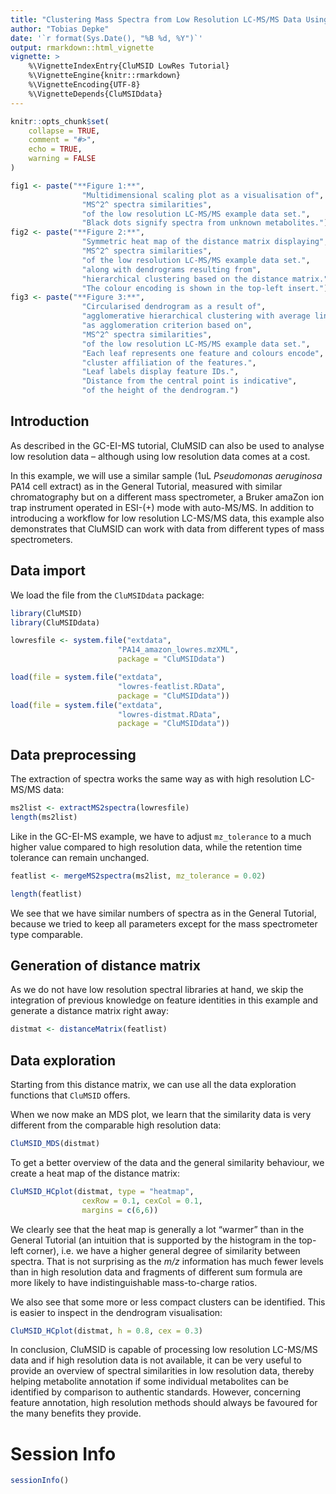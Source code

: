 ```yaml
---
title: "Clustering Mass Spectra from Low Resolution LC-MS/MS Data Using CluMSID"
author: "Tobias Depke"
date: '`r format(Sys.Date(), "%B %d, %Y")`'
output: rmarkdown::html_vignette
vignette: >
    %\VignetteIndexEntry{CluMSID LowRes Tutorial}
    %\VignetteEngine{knitr::rmarkdown}
    %\VignetteEncoding{UTF-8}
    %\VignetteDepends{CluMSIDdata}
---
```


```r
knitr::opts_chunk$set(
    collapse = TRUE,
    comment = "#>",
    echo = TRUE,
    warning = FALSE
)
```

<style>
p.caption {
    font-size: 80%;
    text-align: left;
}
</style>

```r
fig1 <- paste("**Figure 1:**",
                "Multidimensional scaling plot as a visualisation of",
                "MS^2^ spectra similarities",
                "of the low resolution LC-MS/MS example data set.",
                "Black dots signify spectra from unknown metabolites.")
fig2 <- paste("**Figure 2:**",
                "Symmetric heat map of the distance matrix displaying",
                "MS^2^ spectra similarities",
                "of the low resolution LC-MS/MS example data set.",
                "along with dendrograms resulting from",
                "hierarchical clustering based on the distance matrix.",
                "The colour encoding is shown in the top-left insert.")
fig3 <- paste("**Figure 3:**",
                "Circularised dendrogram as a result of",
                "agglomerative hierarchical clustering with average linkage",
                "as agglomeration criterion based on",
                "MS^2^ spectra similarities",
                "of the low resolution LC-MS/MS example data set.",
                "Each leaf represents one feature and colours encode",
                "cluster affiliation of the features.",
                "Leaf labels display feature IDs.",
                "Distance from the central point is indicative",
                "of the height of the dendrogram.")
```

## Introduction

As described in the GC-EI-MS tutorial, CluMSID can also be used to
analyse low resolution data -- although using low resolution data
comes at a cost.

In this example, we will use a similar sample (1uL *Pseudomonas aeruginosa* 
PA14 cell extract) as in the General Tutorial, measured with similar
chromatography but on a different mass spectrometer, 
a Bruker amaZon ion trap instrument operated in ESI-(+) mode with auto-MS/MS.
In addition to introducing a workflow for low resolution LC-MS/MS data,
this example also demonstrates that CluMSID can work with data from different
types of mass spectrometers.

## Data import

We load the file from the `CluMSIDdata` package:

```r
library(CluMSID)
library(CluMSIDdata)

lowresfile <- system.file("extdata", 
                        "PA14_amazon_lowres.mzXML",
                        package = "CluMSIDdata")
```

```r
load(file = system.file("extdata", 
                        "lowres-featlist.RData", 
                        package = "CluMSIDdata"))
load(file = system.file("extdata", 
                        "lowres-distmat.RData", 
                        package = "CluMSIDdata"))
```

## Data preprocessing

The extraction of spectra works the same way as with 
high resolution LC-MS/MS data:

```r
ms2list <- extractMS2spectra(lowresfile)
length(ms2list)
```

Like in the GC-EI-MS example, we have to adjust `mz_tolerance` to a
much higher value compared to high resolution data, while the retention
time tolerance can remain unchanged.

```r
featlist <- mergeMS2spectra(ms2list, mz_tolerance = 0.02)
```

```r
length(featlist)
```

We see that we have similar numbers of spectra as in the General Tutorial,
because we tried to keep all parameters except for the mass spectrometer
type comparable.

## Generation of distance matrix

As we do not have low resolution spectral libraries at hand, we skip the 
integration of previous knowledge on feature identities in this example and 
generate a distance matrix right away:

```r
distmat <- distanceMatrix(featlist)
```

## Data exploration

Starting from this distance matrix, we can use all the data exploration 
functions that `CluMSID` offers. 

When we now make an MDS plot, we learn that the similarity data is very
different from the comparable high resolution data:

```r
CluMSID_MDS(distmat)
```

To get a better overview of the data and
the general similarity behaviour, we create a heat map of the distance matrix:

```r
CluMSID_HCplot(distmat, type = "heatmap", 
                cexRow = 0.1, cexCol = 0.1,
                margins = c(6,6))
```

We clearly see that the heat map is generally a lot "warmer" than in the
General Tutorial (an intuition that is supported by the histogram in the 
top-left corner), i.e. we have a higher general degree of similarity between
spectra. That is not surprising as the *m/z* information has much fewer levels
than in high resolution data and fragments of different sum formula are more
likely to have indistinguishable mass-to-charge ratios.

We also see that some more or less compact clusters can be identified.
This is easier to inspect in the dendrogram visualisation:

```r
CluMSID_HCplot(distmat, h = 0.8, cex = 0.3)
```

In conclusion, CluMSID is capable of processing low resolution LC-MS/MS data
and if high resolution data is not available, it can be very useful to provide 
an overview of spectral similarities in low resolution data,
thereby helping metabolite annotation if some individual metabolites can be 
identified by comparison to authentic standards. However, 
concerning feature annotation, high resolution methods should always be 
favoured for the many benefits they provide.

# Session Info
```r
sessionInfo()
```
